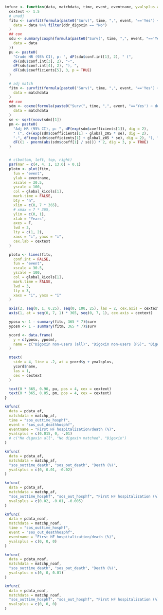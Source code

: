```r
kmfunc <- function(data, matchdata, time, event, eventname, yvalsplus = rep(0, 3)) {
  cextext <- 1.5
  # unadj
  fitu <- survfit(formula(paste0("Surv(", time, ",", event, "=='Yes') ~ 1")),
    data = data %>% filter(ddr_digoxin == "No")
  )
  ## cox
  sdu <- summary(coxph(formula(paste0("Surv(", time, ",", event, "=='Yes') ~ ddr_digoxin")),
    data = data
  ))
  pu <- paste0(
    "Crude HR (95% CI), p: ", dF(sdu$conf.int[1], 2), " (",
    dF(sdu$conf.int[3], 2), "-",
    dF(sdu$conf.int[4], 2), "), ",
    dF(sdu$coefficients[5], 3, p = TRUE)
  )

  # adj match
  fitm <- survfit(formula(paste0("Surv(", time, ",", event, "=='Yes') ~ ddr_digoxin")),
    data = matchdata
  )
  ## cox
  sdm <- coxme(formula(paste0("Surv(", time, ",", event, "=='Yes') ~ ddr_digoxin + (1 | par)")),
    data = matchdata
  )
  se <- sqrt(vcov(sdm)[1])
  pm <- paste0(
    "Adj HR (95% CI), p: ", dF(exp(sdm$coefficients[1]), dig = 2),
    " (", dF(exp(sdm$coefficients[1] - global_z05 * se), dig = 2),
    "-", dF(exp(sdm$coefficients[1] + global_z05 * se), dig = 2), "), ",
    dF((1 - pnorm(abs(sdm$coeff[1] / se))) * 2, dig = 3, p = TRUE)
  )


  # c(bottom, left, top, right)
  par(mar = c(4, 4, 1, 13.6) + 0.1)
  plotm <- plot(fitm,
    fun = "event",
    ylab = eventname,
    xscale = 30.5,
    yscale = 100,
    col = global_kicols[1],
    mark.time = FALSE,
    bty = "n",
    xlim = c(0, 7 * 365),
    # xmax = 7 * 365,
    ylim = c(0, 1),
    xlab = "Years",
    axes = F,
    lwd = 3,
    lty = c(1, 2),
    xaxs = "i", yaxs = "i",
    cex.lab = cextext
  )

  plotu <- lines(fitu,
    conf.int = FALSE,
    fun = "event",
    xscale = 30.5,
    yscale = 100,
    col = global_kicols[1],
    mark.time = FALSE,
    lwd = 3,
    lty = 3,
    xaxs = "i", yaxs = "i"
  )

  axis(2, seq(0, 1, 0.25), seq(0, 100, 25), las = 2, cex.axis = cextext)
  axis(1, at = seq(0, 7, 1) * 365, seq(0, 7, 1), cex.axis = cextext)

  yposu <- 1 - summary(fitu, 365 * 7)$surv
  yposm <- 1 - summary(fitm, 365 * 7)$surv

  ycord <- data.frame(
    y = c(yposu, yposm),
    name = c("Digoxin non-users (all)", "Digoxin non-users (PS)", "Digoxin users")
  )

  mtext(
    side = 4, line = .2, at = ycord$y + yvalsplus,
    ycord$name,
    las = 1,
    cex = cextext
  )

  text(0 * 365, 0.90, pu, pos = 4, cex = cextext)
  text(0 * 365, 0.85, pm, pos = 4, cex = cextext)
}
```

```r
kmfunc(
  data = pdata_af,
  matchdata = matchp_af,
  time = "sos_outtime_hosphf",
  event = "sos_out_deathhosphf",
  eventname = "First HF hospitalization/death (%)",
  yvalsplus = c(0.015, 0, -.01)
  # c("No digoxin all", "No digoxin matched", "Digoxin")
)
```

```r
kmfunc(
  data = pdata_af,
  matchdata = matchp_af,
  "sos_outtime_death", "sos_out_death", "Death (%)",
  yvalsplus = c(0, 0.01, -0.02)
)
```

```r
kmfunc(
  data = pdata_af,
  matchdata = matchp_af,
  "sos_outtime_hosphf", "sos_out_hosphf", "First HF hospitalization (%)",
  yvalsplus = c(0.02, -0.01, -0.005)
)
```

```r
kmfunc(
  data = pdata_noaf,
  matchdata = matchp_noaf,
  time = "sos_outtime_hosphf",
  event = "sos_out_deathhosphf",
  eventname = "First HF hospitalization/death (%)",
  yvalsplus = c(0, 0, 0)
)
```

```r
kmfunc(
  data = pdata_noaf,
  matchdata = matchp_noaf,
  "sos_outtime_death", "sos_out_death", "Death (%)",
  yvalsplus = c(0, 0, 0.01)
)
```

```r
kmfunc(
  data = pdata_noaf,
  matchdata = matchp_noaf,
  "sos_outtime_hosphf", "sos_out_hosphf", "First HF hospitalization (%)",
  yvalsplus = c(0, 0, 0)
)
```
